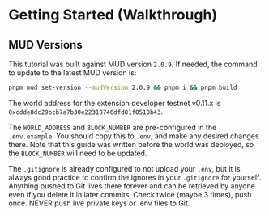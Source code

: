 # Getting Started (Walkthrough)

## MUD Versions

This tutorial was built against MUD version `2.0.9`. If needed, the command to
update to the latest MUD version is:

```bash copy
pnpm mud set-version --mudVersion 2.0.9 && pnpm i && pnpm build
```

The world address for the extension developer testnet v0.11.x is
`0xcdde8dc29bcb7a7b30e22318746dfd81f0510b43`.

The `WORLD_ADDRESS` and `BLOCK_NUMBER` are pre-configured in the `.env.example`.
You should copy this to `.env`, and make any desired changes there. Note that
this guide was written before the world was deployed, so the `BLOCK_NUMBER` will
need to be updated.

The `.gitignore` is already configured to not upload your `.env`, but it is
always good practice to confirm the ignores in your `.gitignore` for yourself.
Anything pushed to Git lives there forever and can be retrieved by anyone even
if you delete it in later commits. Check twice (maybe 3 times), push once. NEVER
push live private keys or .env files to Git.
